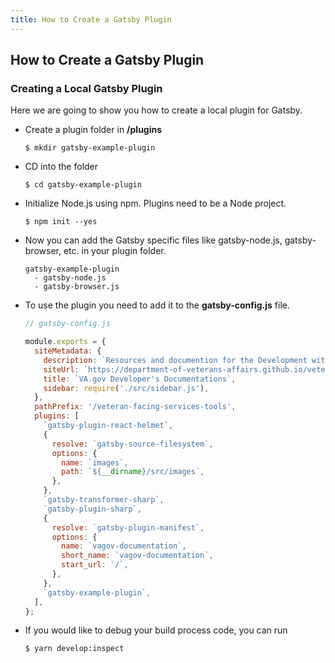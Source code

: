 ```yaml
---
title: How to Create a Gatsby Plugin
---
```


## How to Create a Gatsby Plugin

### Creating a Local Gatsby Plugin

Here we are going to show you how to create a local plugin for Gatsby.

- Create a plugin folder in **/plugins**

  ```shell
  $ mkdir gatsby-example-plugin
  ```

- CD into the folder
  ```shell
  $ cd gatsby-example-plugin
  ```
- Initialize Node.js using npm. Plugins need to be a Node project.
  ```shell
  $ npm init --yes
  ```
- Now you can add the Gatsby specific files like gatsby-node.js, gatsby-browser, etc. in your plugin folder.
  ```
  gatsby-example-plugin
    - gatsby-node.js
    - gatsby-browser.js
  ```
- To use the plugin you need to add it to the **gatsby-config.js** file.

  ```javascript
  // gatsby-config.js

  module.exports = {
    siteMetadata: {
      description: `Resources and documention for the Development within the VA.gov project`,
      siteUrl: `https://department-of-veterans-affairs.github.io/veteran-facing-services-tools`,
      title: `VA.gov Developer's Documentations`,
      sidebar: require('./src/sidebar.js'),
    },
    pathPrefix: '/veteran-facing-services-tools',
    plugins: [
      `gatsby-plugin-react-helmet`,
      {
        resolve: `gatsby-source-filesystem`,
        options: {
          name: `images`,
          path: `${__dirname}/src/images`,
        },
      },
      `gatsby-transformer-sharp`,
      `gatsby-plugin-sharp`,
      {
        resolve: `gatsby-plugin-manifest`,
        options: {
          name: `vagov-documentation`,
          short_name: `vagov-documentation`,
          start_url: `/`,
        },
      },
      `gatsby-example-plugin`,
    ],
  };
  ```

- If you would like to debug your build process code, you can run
  ```shell
  $ yarn develop:inspect
  ```
